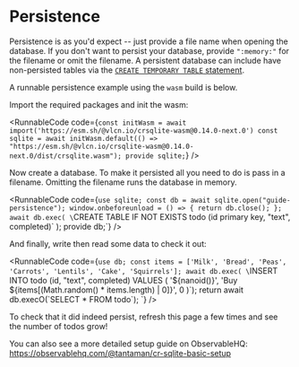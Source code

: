 
<DocGlobals />

# Persistence

Persistence is as you'd expect -- just provide a file name when opening the database. If you don't want to persist your database, provide `":memory:"` for the filename or omit the filename. A persistent database can include have non-persisted tables via the [`CREATE TEMPORARY TABLE` statement](https://www.sqlite.org/lang_createtable.html).

A runnable persistence example using the `wasm` build is below.

Import the required packages and init the wasm:

<RunnableCode
  code={`const initWasm = await import('https://esm.sh/@vlcn.io/crsqlite-wasm@0.14.0-next.0')
const sqlite = await initWasm.default(() => "https://esm.sh/@vlcn.io/crsqlite-wasm@0.14.0-next.0/dist/crsqlite.wasm");
provide sqlite;`}
/>

Now create a database. To make it persisted all you need to do is pass in a filename. Omitting the filename runs the database in memory.

<RunnableCode
  code={`use sqlite;
const db = await sqlite.open("guide-persistence");
window.onbeforeunload = () => {
  return db.close();
};
await db.exec(
\`CREATE TABLE IF NOT EXISTS todo (id primary key, "text", completed)\`
);
provide db;`}
/>

And finally, write then read some data to check it out:

<RunnableCode
  code={`use db;
const items = ['Milk', 'Bread', 'Peas', 'Carrots', 'Lentils', 'Cake', 'Squirrels'];
await db.exec(
  \`INSERT INTO todo (id, "text", completed) VALUES (
    '\${nanoid()}',
    'Buy \${items[(Math.random() * items.length) | 0]}',
    0
  )\`);
return await db.execO(\`SELECT * FROM todo\`);
`}
/>

To check that it did indeed persist, refresh this page a few times and see the number of todos grow!

You can also see a more detailed setup guide on ObservableHQ: https://observablehq.com/@tantaman/cr-sqlite-basic-setup


